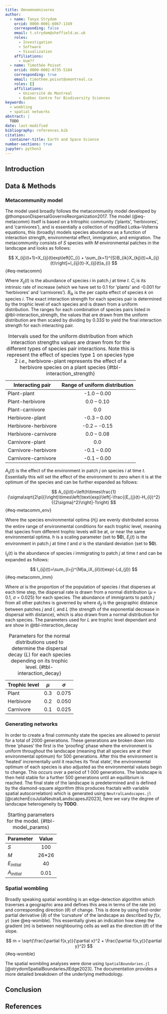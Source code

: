 ```yaml
---
title: Omnomnomnivores
author:
  - name: Tanya Strydom
    orcid: 0000-0001-6067-1349
    corresponding: false
    email: t.strydom@sheffield.ac.uk
    roles:
      - Investigation
      - Software
      - Visualization
    affiliations:
      - Uum??
  - name: Timothée Poisot
    orcid: 0000-0002-0735-5184
    corresponding: true
    email: timothee.poisot@umontreal.ca
    roles: []
    affiliations:
      - Université de Montreal
      - Québec Centre for Biodiversity Sciences
keywords:
  - wombling
  - spatial networks
abstract: |
  TODO
date: last-modified
bibliography: references.bib
citation:
  container-title: Earth and Space Science
number-sections: true
jupyter: python3
---
```


## Introduction


## Data & Methods {#sec-data-methods}

### Metacommunity model

The model used broadly follows the metacommunity model developed by @thompsonDispersalGovernsReorganization2017. The model (@eq-metacomm) itself is based on a tritrophic community ('plants', 'herbivores', and 'carnivores'), and is essentially a collection of modified Lotka–Volterra equations, this (broadly) models species abundance as a function of interaction strength, environmental effect, immigration, and emigration. The metacommunity consists of $S$ species with $M$ environmental patches in the landscape and looks as follows:

$$
X_{ij}(t+1)=X_{ij}(t)exp\left[C_{i} + \sum_{k=1}^{S}B_{ik}X_{kj}(t)+A_{ij}(t)\right]+I_{ij}(t)-X_{ij}(t)a_{i}
$$ {#eq-metacomm}

Where $X_{ij}(t)$ is the abundance of species $i$ in patch $j$ at time $t$. $C_i$ is its intrinsic rate of increase (which we have set to 0.1 for 'plants' and -0.001 for 'herbivores' and 'carnivores'). $B_{ik}$ is the per capita effect of species $k$ on species $i$. The exact interaction strength for each species pair is determined by the trophic level of each species and is drawn from a uniform distribution. The ranges for each combination of species pairs listed in @tbl-interaction_strength, the values that are drawn from the uniform distribution are then scaled by dividing by $0.33S$ to yield the final interaction strength for each interacting pair.


| Interacting pair    | Range of uniform distribution|
|---------------------|:----------------------------:|
| Plant-plant         | -1.0 -- 0.00                 |
| Plant-herbivore     | 0.0 -- 0.10                  |
| Plant-carnivore     | 0.0                          |
| Herbivore-plant     | -0.3 -- 0.00                 |
| Herbivore-herbivore | -0.2 -- -0.15                |
| Herbivore-carnivore | 0.0 -- 0.08                  |
| Carnivore-plant     | 0.0                          |
| Carnivore-herbivore | -0.1 -- 0.00                 |
| Carnivore-carnivore | -0.1 -- 0.00                 |

: Intervals used for the uniform distribution from which interaction strengths values are drawn from for the different types of species pair interactions. Note this is represent the effect of species type 1 on species type 2 *i.e.,* herbivore-plant represents the effect of a herbivore species on a plant species {#tbl-interaction_strength}

$A_{ij}(t)$ is the effect of the environment in patch $j$ on species $i$ at time $t$. Essentially this will set the effect of the environment to zero when it is at the optimum of the species and can be further expanded as follows:  

$$
A_{ij}(t)=\left(h\times\frac{1}{\sigma\sqrt{2\pi}}\right)\times\left(\text{exp}\left[-\frac{(E_{j}(t)-H_{i})^2}{{2\sigma}^2}\right]-1\right)
$$ {#eq-metacomm_env}

Where the species environmental optima ($H_i$) are evenly distributed across the entire range of environmental conditions for each trophic level, meaning that species from different trophic levels will be at, or near the same environmental optima. $h$ is a scaling parameter (set to **50**), $E_j(t)$ is the environment in patch $j$ at time $t$ and $\sigma$ is the standard deviation (set to **50**).

$I_{ij}(t)$ is the abundance of species $i$ immigrating to patch $j$ at time $t$ and can be expanded as follows:

$$
I_{ij}(t)=\sum_{l=j}^{M}a_iX_{il}(t)exp(-Ld_{jl})
$$ {#eq-metacomm_imm}

Where $ai$ is the proportion of the population of species $i$ that disperses at each time step, the dispersal rate is drawn from a normal distribution ($\mu$ = 0.1, $\sigma$ = 0.025) for each species. The abundance of immigrants to patch $j$ from all other patches is governed by where $d_{jl}$ is the geographic distance between patches $j$ and $l$, and $L$ (the strength of the exponential decrease in dispersal with distance), which is also drawn from a normal distribution for each species. The parameters used for $L$ are trophic level dependant and are show in @tbl-interaction_decay

| Trophic level | $\mu$ | $\sigma$ |
|---------------|:-----:|:--------:|
| Plant         | 0.3   | 0.075    |
| Herbivore     | 0.2   | 0.050    |
| Carnivore     | 0.1   | 0.025    |

: Parameters for the normal distributions used to determine the dispersal decay ($L$) for each species depending on its trophic level. {#tbl-interaction_decay}

### Generating networks

In order to create a final community state the species are allowed to persist for a total of 2000 generations. These generations are broken down into three 'phases' the first is the 'proofing' phase where the environment is uniform throughout the landscape (meaning that all species are at their environmental optimum) for 500 generations. After this the environment is 'heated' incrementally until it reaches its 'final state', the environmental optimum of each species is also adjusted as the environmental values begin to change. This occurs over a period of 1 000 generations. The landscape is then held stable for a further 500 generations until an equilibrium is reached. The final state of the landscape is predetermined and is defined by the diamond-square algorithm (this produces fractals with variable spatial autocorrelation) which is generated using `NeutralLandscapes.jl` [@catchenEcoJuliaNeutralLandscapesJl2023], here we vary the degree of landscape heterogeneity by **TODO**.

| Parameter     | Value |
|---------------|:-----:|
| $S$           | 100   |
| $M$           | 26*26 |
| $E_{initial}$ | 40    |
| $A_{initial}$ | 0.01  |

:Starting parameters for the model. {#tbl-model_params}

### Spatial wombling

Broadly speaking spatial wombling is an edge-detection algorithm which traverses a geographic area and defines this area in terms of the rate ($m$) and corresponding direction ($\theta$) of change. This is done by using first-order partial derivative ($\partial$) of the 'curvature' of the landscape as described by $f(x,y)$ (see @eq-womble). This essentially gives an indication how steep the gradient ($m$) is between neighbouring cells as well as the direction ($\theta$) of the slope. 

$$
m = \sqrt{\frac{\partial f(x,y)}{\partial x}^2 + \frac{\partial f(x,y)}{\partial y}^2}
$${#eq-womble}

The spatial wombling analyses were done using `SpatialBoundaries.jl` [@strydomSpatialBoundariesJlEdge2023]. The documentation provides a more detailed breakdown of the underlying methodology.

## Conclusion

## References {.unnumbered}

::: {#refs}
:::